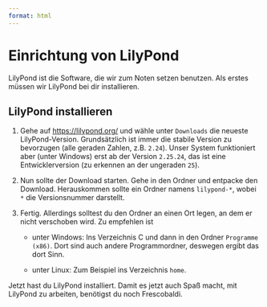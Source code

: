 ```yaml
---
format: html
---
```


# Einrichtung von LilyPond

LilyPond ist die Software, die wir zum Noten setzen benutzen. Als erstes müssen wir LilyPond bei dir installieren.

## LilyPond installieren

1.  Gehe auf <https://lilypond.org/> und wähle unter `Downloads` die neueste LilyPond-Version. Grundsätzlich ist immer die stabile Version zu bevorzugen (alle geraden Zahlen, z.B. `2.24`). Unser System funktioniert aber (unter Windows) erst ab der Version `2.25.24`, das ist eine Entwicklerversion (zu erkennen an der ungeraden `25`).

2.  Nun sollte der Download starten. Gehe in den Ordner und entpacke den Download. Herauskommen sollte ein Ordner namens `lilypond-*`, wobei `*` die Versionsnummer darstellt.

3.  Fertig. Allerdings solltest du den Ordner an einen Ort legen, an dem er nicht verschoben wird. Zu empfehlen ist

    -   unter Windows: Ins Verzeichnis C und dann in den Ordner `Programme (x86)`. Dort sind auch andere Programmordner, deswegen ergibt das dort Sinn.

    -   unter Linux: Zum Beispiel ins Verzeichnis `home`.

Jetzt hast du LilyPond installiert. Damit es jetzt auch Spaß macht, mit LilyPond zu arbeiten, benötigst du noch Frescobaldi.
